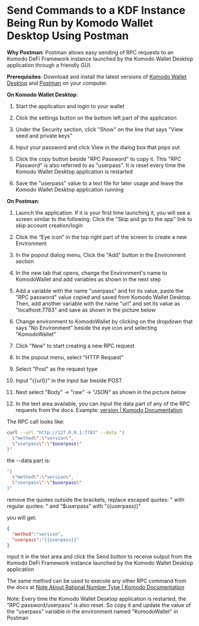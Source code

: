 

# Send Commands to a KDF Instance Being Run by Komodo Wallet Desktop Using Postman

**Why Postman**: Postman allows easy sending of RPC requests to an Komodo DeFi Framework instance launched by the Komodo Wallet Desktop application through a friendly GUI.

**Prerequisites**: Download and install the latest versions of [Komodo Wallet Desktop](https://komodoplatform.com/en/wallets.html) and [Postman](https://www.postman.com/downloads/) on your computer.

**On Komodo Wallet Desktop**:

1.  Start the application and login to your wallet

2.  Click the settings button on the bottom left part of the application

<OptimizedImage title="Send Commands to a KDF Instance Being Run by Komodo Wallet Desktop Using Postman" src={sendCommandsToKDFInstance1} classNaming="w-full" alt="Send Commands to a KDF Instance Being Run by Komodo Wallet Desktop Using Postman" />

3.  Under the Security section, click "Show" on the line that says "View seed and private keys"

<OptimizedImage title="Send Commands to a KDF Instance Being Run by Komodo Wallet Desktop Using Postman" src={sendCommandsToKDFInstance2} classNaming="w-full" alt="Send Commands to a KDF Instance Being Run by Komodo Wallet Desktop Using Postman" />

4.  Input your password and click View in the dialog box that pops out

<OptimizedImage title="Send Commands to a KDF Instance Being Run by Komodo Wallet Desktop Using Postman" src={sendCommandsToKDFInstance3} classNaming="w-full" alt="Send Commands to a KDF Instance Being Run by Komodo Wallet Desktop Using Postman" />

5.  Click the copy button beside "RPC Password" to copy it. This "RPC Password" is also referred to as "userpass". It is reset every time the Komodo Wallet Desktop application is restarted

<OptimizedImage title="Send Commands to a KDF Instance Being Run by Komodo Wallet Desktop Using Postman" src={sendCommandsToKDFInstance4} classNaming="w-full" alt="Send Commands to a KDF Instance Being Run by Komodo Wallet Desktop Using Postman" />

6.  Save the "userpass" value to a text file for later usage and leave the Komodo Wallet Desktop application running

**On Postman**:

1.  Launch the application. If it is your first time launching it, you will see a screen similar to the following. Click the "Skip and go to the app" link to skip account creation/login

<OptimizedImage title="Send Commands to a KDF Instance Being Run by Komodo Wallet Desktop Using Postman" src={sendCommandsToKDFInstance5} classNaming="w-full" alt="Send Commands to a KDF Instance Being Run by Komodo Wallet Desktop Using Postman" />

2.  Click the “Eye icon” in the top right part of the screen to create a new Environment

<OptimizedImage title="Send Commands to a KDF Instance Being Run by Komodo Wallet Desktop Using Postman" src={sendCommandsToKDFInstance6} classNaming="w-full" alt="Send Commands to a KDF Instance Being Run by Komodo Wallet Desktop Using Postman" />

3.  In the popout dialog menu, Click the "Add" button in the Environment section

<OptimizedImage title="Send Commands to a KDF Instance Being Run by Komodo Wallet Desktop Using Postman" src={sendCommandsToKDFInstance7} classNaming="w-full" alt="Send Commands to a KDF Instance Being Run by Komodo Wallet Desktop Using Postman" />

4.  In the new tab that opens, change the Environment's name to KomodoWallet and add variables as shown in the next step

<OptimizedImage title="Send Commands to a KDF Instance Being Run by Komodo Wallet Desktop Using Postman" src={sendCommandsToKDFInstance8} classNaming="w-full" alt="Send Commands to a KDF Instance Being Run by Komodo Wallet Desktop Using Postman" />

5.  Add a variable with the name "userpass" and for its value, paste the "RPC password" value copied and saved from Komodo Wallet Desktop. Then, add another variable with the name "url" and set its value as "localhost:7783" and save as shown in the picture below

<OptimizedImage title="Send Commands to a KDF Instance Being Run by Komodo Wallet Desktop Using Postman" src={sendCommandsToKDFInstance9} classNaming="w-full" alt="Send Commands to a KDF Instance Being Run by Komodo Wallet Desktop Using Postman" />

6.  Change environment to KomodoWallet by clicking on the dropdown that says "No Environment" beside the eye icon and selecting "KomodoWallet"

<OptimizedImage title="Send Commands to a KDF Instance Being Run by Komodo Wallet Desktop Using Postman" src={sendCommandsToKDFInstance10} classNaming="w-full" alt="Send Commands to a KDF Instance Being Run by Komodo Wallet Desktop Using Postman" />

7.  Click "New" to start creating a new RPC request

<OptimizedImage title="Send Commands to a KDF Instance Being Run by Komodo Wallet Desktop Using Postman" src={sendCommandsToKDFInstance11} classNaming="w-full" alt="Send Commands to a KDF Instance Being Run by Komodo Wallet Desktop Using Postman" />

8.  In the popout menu, select "HTTP Request"

<OptimizedImage title="Send Commands to a KDF Instance Being Run by Komodo Wallet Desktop Using Postman" src={sendCommandsToKDFInstance12} classNaming="w-full" alt="Send Commands to a KDF Instance Being Run by Komodo Wallet Desktop Using Postman" />

9.  Select "Post" as the request type

<OptimizedImage title="Send Commands to a KDF Instance Being Run by Komodo Wallet Desktop Using Postman" src={sendCommandsToKDFInstance13} classNaming="w-full" alt="Send Commands to a KDF Instance Being Run by Komodo Wallet Desktop Using Postman" />

10. Input "\{\{url}}" in the input bar beside POST

<OptimizedImage title="Send Commands to a KDF Instance Being Run by Komodo Wallet Desktop Using Postman" src={sendCommandsToKDFInstance14} classNaming="w-full" alt="Send Commands to a KDF Instance Being Run by Komodo Wallet Desktop Using Postman" />

11. Next select "Body" → "raw" → "JSON" as shown in the picture below

<OptimizedImage title="Send Commands to a KDF Instance Being Run by Komodo Wallet Desktop Using Postman" src={sendCommandsToKDFInstance15} classNaming="w-full" alt="Send Commands to a KDF Instance Being Run by Komodo Wallet Desktop Using Postman" />

12. In the text area available, you can input the data part of any of the RPC requests from the docs. Example: [version | Komodo Documentation](/komodo-defi-framework/api/legacy/version/)

The RPC call looks like:

```bash
curl --url "http://127.0.0.1:7783" --data "{
  \"method\":\"version\",
  \"userpass\":\"$userpass\"
}"
```

the --data part is:

```bash
"{
  \"method\":\"version\",
  \"userpass\":\"$userpass\"
}"
```

remove the quotes outside the brackets, replace escaped quotes: " with regular quotes: " and "$userpass" with "\{\{userpass}}"

you will get:

```json
{
  "method":"version",
  "userpass":"{{userpass}}"
}
```

input it in the text area and click the Send button to receive output from the Komodo DeFi Framework instance launched by the Komodo Wallet Desktop application

<OptimizedImage title="Send Commands to a KDF Instance Being Run by Komodo Wallet Desktop Using Postman" src={sendCommandsToKDFInstance16} classNaming="w-full" alt="Send Commands to a KDF Instance Being Run by Komodo Wallet Desktop Using Postman" />

The same method can be used to execute any other RPC command from the docs at [Note About Rational Number Type | Komodo Documentation](/komodo-defi-framework/api/common_structures/rational_number_note/)

Note: Every time the Komodo Wallet Desktop application is restarted, the "RPC password/userpass" is also reset. So copy it and update the value of the "userpass" variable in the environment named "KomodoWallet" in Postman
